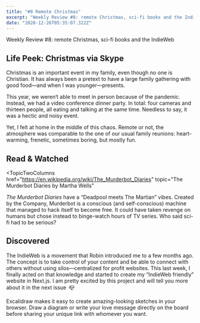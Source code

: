 ```yaml
---
title: "#8 Remote Christmas"
excerpt: "Weekly Review #8: remote Christmas, sci-fi books and the IndieWeb"
date: "2020-12-26T05:35:07.322Z"
---
```


<Flex>
  <Column double>
    <FeaturedArtistImage
      artistHref="https://dribbble.com/shots/14694590-present-yoga"
      imageSrc="https://cdn.dribbble.com/users/2893989/screenshots/14694590/media/910966cbdd566be3222cace0114512e7.png"
      imageAlt="Present yoga illustration by Olga Semklo"
      artistName="Olga Semklo"
    />
  </Column>
  <Column>
    <p>Weekly Review #8: remote Christmas, sci-fi books and the IndieWeb</p>
  </Column>
</Flex>

## Life Peek: Christmas via Skype

Christmas is an important event in my family, even though no one is Christian. It has always been a pretext to have a large family gathering with good food—and when I was younger—presents.

This year, we weren‘t able to meet in person because of the pandemic. Instead, we had a video conference dinner party. In total: four cameras and thirteen people, all eating and talking at the same time. Needless to say, it was a hectic and noisy event.

Yet, I felt at home in the middle of this chaos. Remote or not, the atmosphere was comparable to the one of our usual family reunions: heart-warming, frenetic, sometimes boring, but mostly fun.

## Read & Watched

<TopicTwoColumns
  href="https://en.wikipedia.org/wiki/The_Murderbot_Diaries"
  topic="The Murderbot Diaries by Martha Wells"
>
  <p>
    <cite>The Murderbot Diaries</cite> have a “Deadpool meets The Martian”
    vibes. Created by the Company, Murderbot is a conscious (and self-conscious)
    machine that managed to hack itself to become free. It could have taken
    revenge on humans but chose instead to binge-watch hours of TV series. Who
    said sci-fi had to be serious?
  </p>
</TopicTwoColumns>

## Discovered

<TopicTwoColumns href="https://indieweb.org/" topic="IndieWeb">
  <p>
    The IndieWeb is a movement that Robin introduced me to a few months ago. The
    concept is to take control of your content and be able to connect with
    others without using silos—centralized for profit websites. This last week,
    I finally acted on that knowledge and started to create my “IndieWeb
    friendly” website in Next.js. I am pretty excited by this project and will
    tell you more about it in the next issue&ensp;📪
  </p>
</TopicTwoColumns>
<TopicTwoColumns href="https://excalidraw.com/" topic="Excalidraw">
  <p>
    Excalidraw makes it easy to create amazing-looking sketches in your browser.
    Draw a diagram or write your love message directly on the board before
    sharing your unique link with whomever you want.
  </p>
</TopicTwoColumns>
